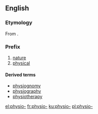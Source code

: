 {{also|physio}}
==English==

===Etymology===
{{PIE root|en|bʰuH}}
From {{etyl|grc|en}} {{term|φύσις||nature|lang=grc}}.

===Prefix===
{{head|en|prefixes}}

# [[nature]]
# [[physical]]

====Derived terms====
* [[physiognomy]]
* [[physiography]]
* [[physiotherapy]]

[[el:physio-]]
[[fr:physio-]]
[[ku:physio-]]
[[pl:physio-]]